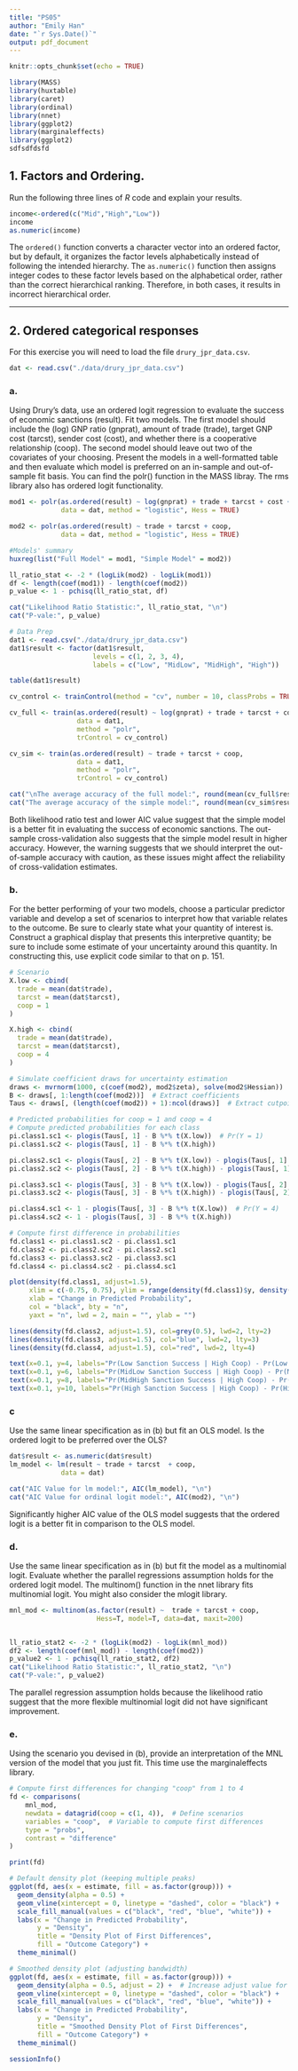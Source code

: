 ```yaml
---
title: "PS05"
author: "Emily Han"
date: "`r Sys.Date()`"
output: pdf_document
---
```


```r
knitr::opts_chunk$set(echo = TRUE)
```

```r
library(MASS)
library(huxtable)
library(caret)
library(ordinal)
library(nnet)
library(ggplot2)
library(marginaleffects)
library(ggplot2)
sdfsdfdsfd
```

## 1. Factors and Ordering.

Run the following three lines of $R$ code and explain your results.

```r
income<-ordered(c("Mid","High","Low")) 
income 
as.numeric(income)
```

The `ordered()` function converts a character vector into an ordered factor, but by default, it organizes the factor levels alphabetically instead of following the intended hierarchy. The `as.numeric()` function then assigns integer codes to these factor levels based on the alphabetical order, rather than the correct hierarchical ranking. Therefore, in both cases, it results in incorrect hierarchical order.

---

## 2. Ordered categorical responses

For this exercise you will need to load the file `drury_jpr_data.csv`.

```r
dat <- read.csv("./data/drury_jpr_data.csv")
```

### a.

Using Drury’s data, use an ordered logit regression to evaluate the success of economic sanctions (result). Fit two models. The first model should include the (log) GNP ratio (gnprat), amount of trade (trade), target GNP cost (tarcst), sender cost (cost), and whether there is a cooperative relationship (coop). The second model should leave out two of the covariates of your choosing. Present the models in a well-formatted table and then evaluate which model is preferred on an in-sample and out-of-sample fit basis. You can find the polr() function in the MASS libray. The rms library also has ordered logit functionality.

```r
mod1 <- polr(as.ordered(result) ~ log(gnprat) + trade + tarcst + cost + coop, 
             data = dat, method = "logistic", Hess = TRUE)

mod2 <- polr(as.ordered(result) ~ trade + tarcst + coop, 
             data = dat, method = "logistic", Hess = TRUE)
```

```r
#Models' summary
huxreg(list("Full Model" = mod1, "Simple Model" = mod2))
```
```r
ll_ratio_stat <- -2 * (logLik(mod2) - logLik(mod1))
df <- length(coef(mod1)) - length(coef(mod2))
p_value <- 1 - pchisq(ll_ratio_stat, df)

cat("Likelihood Ratio Statistic:", ll_ratio_stat, "\n")
cat("P-vale:", p_value)
```


```r
# Data Prep
dat1 <- read.csv("./data/drury_jpr_data.csv")
dat1$result <- factor(dat1$result, 
                     levels = c(1, 2, 3, 4), 
                     labels = c("Low", "MidLow", "MidHigh", "High")) 

table(dat1$result)
```


```r
cv_control <- trainControl(method = "cv", number = 10, classProbs = TRUE)

cv_full <- train(as.ordered(result) ~ log(gnprat) + trade + tarcst + cost + coop,
                 data = dat1,
                 method = "polr",
                 trControl = cv_control)

cv_sim <- train(as.ordered(result) ~ trade + tarcst + coop,
                 data = dat1,
                 method = "polr",
                 trControl = cv_control)

cat("\nThe average accuracy of the full model:", round(mean(cv_full$results$Accuracy), 4), "\n")
cat("The average accuracy of the simple model:", round(mean(cv_sim$results$Accuracy), 4), "\n")

```
Both likelihood ratio test and lower AIC value suggest that the simple model is a better fit in evaluating the success of economic sanctions. The out-sample cross-validation also suggests that the simple model result in higher accuracy. However, the warning suggests that we should interpret the out-of-sample accuracy with caution, as these issues might affect the reliability of cross-validation estimates.  

### b.

For the better performing of your two models, choose a particular predictor variable and develop a set of scenarios to interpret how that variable relates to the outcome. Be sure to clearly state what your quantity of interest is. Construct a graphical display that presents this interpretive quantity; be sure to include some estimate of your uncertainty around this quantity. In constructing this, use explicit code similar to that on p. 151.

```r
# Scenario 
X.low <- cbind(
  trade = mean(dat$trade), 
  tarcst = mean(dat$tarcst),
  coop = 1 
)

X.high <- cbind(
  trade = mean(dat$trade), 
  tarcst = mean(dat$tarcst),
  coop = 4 
)

```

```r
# Simulate coefficient draws for uncertainty estimation
draws <- mvrnorm(1000, c(coef(mod2), mod2$zeta), solve(mod2$Hessian))
B <- draws[, 1:length(coef(mod2))]  # Extract coefficients
Taus <- draws[, (length(coef(mod2)) + 1):ncol(draws)]  # Extract cutpoints

# Predicted probabilities for coop = 1 and coop = 4
# Compute predicted probabilities for each class
pi.class1.sc1 <- plogis(Taus[, 1] - B %*% t(X.low))  # Pr(Y = 1)
pi.class1.sc2 <- plogis(Taus[, 1] - B %*% t(X.high))

pi.class2.sc1 <- plogis(Taus[, 2] - B %*% t(X.low)) - plogis(Taus[, 1] - B %*% t(X.low))  # Pr(Y = 2)
pi.class2.sc2 <- plogis(Taus[, 2] - B %*% t(X.high)) - plogis(Taus[, 1] - B %*% t(X.high))

pi.class3.sc1 <- plogis(Taus[, 3] - B %*% t(X.low)) - plogis(Taus[, 2] - B %*% t(X.low))  # Pr(Y = 3)
pi.class3.sc2 <- plogis(Taus[, 3] - B %*% t(X.high)) - plogis(Taus[, 2] - B %*% t(X.high))

pi.class4.sc1 <- 1 - plogis(Taus[, 3] - B %*% t(X.low))  # Pr(Y = 4)
pi.class4.sc2 <- 1 - plogis(Taus[, 3] - B %*% t(X.high))

# Compute first difference in probabilities
fd.class1 <- pi.class1.sc2 - pi.class1.sc1
fd.class2 <- pi.class2.sc2 - pi.class2.sc1
fd.class3 <- pi.class3.sc2 - pi.class3.sc1
fd.class4 <- pi.class4.sc2 - pi.class4.sc1

plot(density(fd.class1, adjust=1.5),
     xlim = c(-0.75, 0.75), ylim = range(density(fd.class1)$y, density(fd.class2)$y,density(fd.class3)$y, density(fd.class4)$y),
     xlab = "Change in Predicted Probability",
     col = "black", bty = "n",
     yaxt = "n", lwd = 2, main = "", ylab = "")

lines(density(fd.class2, adjust=1.5), col=grey(0.5), lwd=2, lty=2)
lines(density(fd.class3, adjust=1.5), col="blue", lwd=2, lty=3)
lines(density(fd.class4, adjust=1.5), col="red", lwd=2, lty=4)

text(x=0.1, y=4, labels="Pr(Low Sanction Success | High Coop) - Pr(Low Sanction Success | Low Coop)", cex=0.6, adj=0)
text(x=0.1, y=6, labels="Pr(MidLow Sanction Success | High Coop) - Pr(MidLow Sanction Success | Low Coop)", cex=0.6, adj=0, col=grey(0.5))
text(x=0.1, y=8, labels="Pr(MidHigh Sanction Success | High Coop) - Pr(MidHigh Sanction Success | Low Coop)", cex=0.6, adj=0, col="blue")
text(x=0.1, y=10, labels="Pr(High Sanction Success | High Coop) - Pr(High Sanction Success| Low Coop)", cex=0.6, adj=0, col="red")
```


### c

Use the same linear specification as in (b) but fit an OLS model. Is the ordered logit to be preferred over the OLS?

```r
dat$result <- as.numeric(dat$result)
lm_model <- lm(result ~ trade + tarcst  + coop, 
             data = dat)

cat("AIC Value for lm model:", AIC(lm_model), "\n")
cat("AIC Value for ordinal logit model:", AIC(mod2), "\n")
```

Significantly higher AIC value of the OLS model suggests that the ordered logit is a better fit in comparison to the OLS model.

### d.

Use the same linear specification as in (b) but fit the model as a multinomial logit. Evaluate whether the parallel regressions assumption holds for the ordered logit model. The multinom() function in the nnet library fits multinomial logit. You might also consider the mlogit library.



```r
mnl_mod <- multinom(as.factor(result) ~  trade + tarcst + coop,
                      Hess=T, model=T, data=dat, maxit=200)


ll_ratio_stat2 <- -2 * (logLik(mod2) - logLik(mnl_mod))
df2 <- length(coef(mnl_mod)) - length(coef(mod2))
p_value2 <- 1 - pchisq(ll_ratio_stat2, df2)
cat("Likelihood Ratio Statistic:", ll_ratio_stat2, "\n")
cat("P-vale:", p_value2)
```
The parallel regression assumption holds because the likelihood ratio suggest that the more flexible multinomial logit did not have significant improvement.

### e.

Using the scenario you devised in (b), provide an interpretation of the MNL version of the model that you just fit. This time use the marginaleffects library.

```r
# Compute first differences for changing "coop" from 1 to 4
fd <- comparisons(
    mnl_mod,
    newdata = datagrid(coop = c(1, 4)),  # Define scenarios
    variables = "coop",  # Variable to compute first differences
    type = "probs",
    contrast = "difference" 
)

print(fd)

# Default density plot (keeping multiple peaks)
ggplot(fd, aes(x = estimate, fill = as.factor(group))) +
  geom_density(alpha = 0.5) +
  geom_vline(xintercept = 0, linetype = "dashed", color = "black") +
  scale_fill_manual(values = c("black", "red", "blue", "white")) +
  labs(x = "Change in Predicted Probability",
       y = "Density",
       title = "Density Plot of First Differences",
       fill = "Outcome Category") +
  theme_minimal()

# Smoothed density plot (adjusting bandwidth)
ggplot(fd, aes(x = estimate, fill = as.factor(group))) +
  geom_density(alpha = 0.5, adjust = 2) +  # Increase adjust value for smoother plot
  geom_vline(xintercept = 0, linetype = "dashed", color = "black") +
  scale_fill_manual(values = c("black", "red", "blue", "white")) +
  labs(x = "Change in Predicted Probability",
       y = "Density",
       title = "Smoothed Density Plot of First Differences",
       fill = "Outcome Category") +
  theme_minimal()


```
```r
sessionInfo()
```
